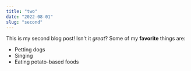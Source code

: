 ```yaml
---
title: "two"
date: "2022-08-01"
slug: "second"
---
```

This is my second blog post! Isn't it *great*?
Some of my **favorite** things are:
* Petting dogs
* Singing
* Eating potato-based foods